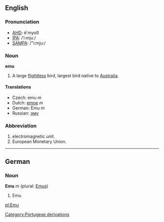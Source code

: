 ==English==

===Pronunciation===
*[[w:AHD|AHD]]: ē'myoo͞
*[[w:IPA|IPA]]: /ˈiːmjuː/
*[[w:SAMPA|SAMPA]]: /"i:mju:/

===Noun===
'''emu'''

#A large [[flightless]] bird, largest bird native to [[Australia]].

====Translations====

*Czech: emu ''m''
*Dutch: [[emoe]] ''m''
*German: Emu ''m''
*Russian: [[эму]]

===Abbreviation===

#electromagnetic unit.
#European Monetary Union.

----

==German==

===Noun===
'''Emu''' ''m'' (plural: [[Emus]])

#Emu

[[pl:Emu]]
[[Category:Portugese derivations]]